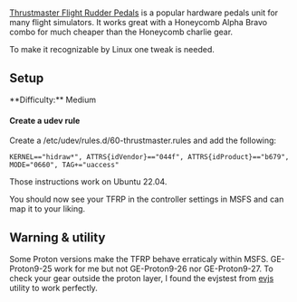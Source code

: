 
# 

[Thrustmaster Flight Rudder Pedals](https://www.thrustmaster.com/fr-fr/products/t-flight-rudder-pedals) is a popular hardware pedals unit for many flight simulators.
It works great with a Honeycomb Alpha Bravo combo for much cheaper than the Honeycomb charlie gear.

To make it recognizable by Linux one tweak is needed.

## Setup

<Callout type="info" emoji="ℹ️">
  **Difficulty:** Medium
</Callout>

<Steps>

#### Create a udev rule

Create a /etc/udev/rules.d/60-thrustmaster.rules and add the following:

```
KERNEL=="hidraw*", ATTRS{idVendor}=="044f", ATTRS{idProduct}=="b679", MODE="0660", TAG+="uaccess"
```
Those instructions work on Ubuntu 22.04. 

</Steps>

You should now see your TFRP in the controller settings in MSFS and can map it to your liking.

## Warning & utility

Some Proton versions make the TFRP behave erraticaly within MSFS. GE-Proton9-25 work for me but not GE-Proton9-26 nor GE-Proton9-27.
To check your gear outside the proton layer, I found the evjstest from [evjs](https://github.com/shumatech/evjs) utility to work perfectly. 

